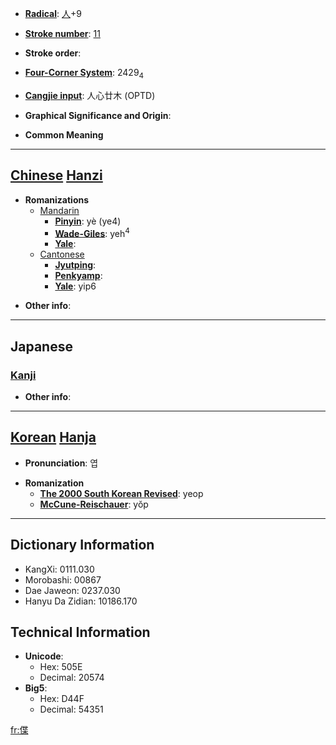 * '''[[Wiktionary:Chinese radical index| Radical]]''': [[Wiktionary:Chinese radical index 人|人]]+9

* '''[[Wiktionary:Chinese total strokes index|Stroke number]]''': [[Wiktionary:Chinese total strokes index 11|11]]

* '''Stroke order''': 

* '''[[Wiktionary:Chinese four corner index|Four-Corner System]]''': 2429<sub>4</sub>

* '''[[Wiktionary:Chinese Cangjie index|Cangjie input]]''': 人心廿木 (OPTD)

* '''Graphical Significance and Origin''': 

* '''Common Meaning'''

----

== [[Chinese]] [[Hanzi]] ==

* '''Romanizations'''
** [[Mandarin]]
*** '''[[Pinyin]]''': yè (ye4)
*** '''[[Wade-Giles]]''': yeh<sup>4</sup>
*** '''[[Yale]]''': 
**[[Cantonese]]
***'''[[Jyutping]]''':
***'''[[Penkyamp]]''': 
***'''[[Yale]]''': yip6

* '''Other info''': 

----

==Japanese==
===[[Kanji]]===
{{kanji|on readings=[[よう]] (yō), [[きょう]] (kyō), [[ちょう]] (chō)|kun readings=[[かるい]] (karui), [[みめよいさま]] (mimeyoisama), [[いやしい]] (iyashii), [[おす]] (osu), [[おさへつける]] (osahetsukeru), [[うつくしい]] (utsukushii)}}

* '''Other info''':  

----

== [[Korean]] [[Hanja]] ==

* '''Pronunciation''': 엽

* '''Romanization'''
** '''[[The 2000 South Korean Revised Romanization|The 2000 South Korean Revised]]''': yeop
** '''[[McCune-Reischauer]]''': yŏp

----

== Dictionary Information ==

* KangXi: 0111.030
* Morobashi: 00867
* Dae Jaweon: 0237.030
* Hanyu Da Zidian: 10186.170

== Technical Information ==

* '''Unicode''':
** Hex: 505E
** Decimal: 20574
* '''Big5''':
** Hex: D44F
** Decimal: 54351

[[fr:偞]]